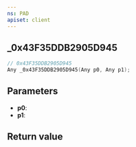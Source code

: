 ```yaml
---
ns: PAD
apiset: client
---
```

## _0x43F35DDB2905D945

```c
// 0x43F35DDB2905D945
Any _0x43F35DDB2905D945(Any p0, Any p1);
```


## Parameters
* **p0**:
* **p1**:

## Return value